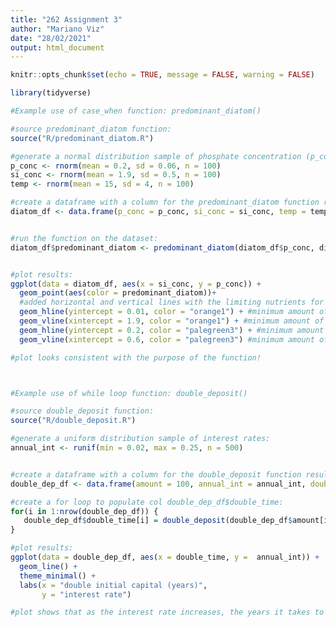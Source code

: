 ```yaml
---
title: "262 Assignment 3"
author: "Mariano Viz"
date: "28/02/2021"
output: html_document
---
```


```r
knitr::opts_chunk$set(echo = TRUE, message = FALSE, warning = FALSE)

library(tidyverse)
```



```r
#Example use of case_when function: predominant_diatom()

#source predominant_diatom function:
source("R/predominant_diatom.R")

#generate a normal distribution sample of phosphate concentration (p_conc), silicate concentration (si_conc), and lake temperature (temp):
p_conc <- rnorm(mean = 0.2, sd = 0.06, n = 100)
si_conc <- rnorm(mean = 1.9, sd = 0.5, n = 100)
temp <- rnorm(mean = 15, sd = 4, n = 100)

#create a dataframe with a column for the predominant_diatom function results:
diatom_df <- data.frame(p_conc = p_conc, si_conc = si_conc, temp = temp, predominant_diatom = NA)


#run the function on the dataset:
diatom_df$predominant_diatom <- predominant_diatom(diatom_df$p_conc, diatom_df$si_conc, diatom_df$temp)


#plot results:
ggplot(data = diatom_df, aes(x = si_conc, y = p_conc)) +
  geom_point(aes(color = predominant_diatom))+
  #added horizontal and vertical lines with the limiting nutrients for each species of diatom
  geom_hline(yintercept = 0.01, color = "orange1") + #minimum amount of phosphate needed for Asterionella
  geom_vline(xintercept = 1.9, color = "orange1") + #minimum amount of silicate needed for Asterionella
  geom_hline(yintercept = 0.2, color = "palegreen3") + #minimum amount of phosphate needed for Cyclotella
  geom_vline(xintercept = 0.6, color = "palegreen3") #minimum amount of silicate needed for Cyclotella  

#plot looks consistent with the purpose of the function!




```

```r
#Example use of while loop function: double_deposit()

#source double_deposit function:
source("R/double_deposit.R")

#generate a uniform distribution sample of interest rates:
annual_int <- runif(min = 0.02, max = 0.25, n = 500)


#create a dataframe with a column for the double_deposit function results:
double_dep_df <- data.frame(amount = 100, annual_int = annual_int, double_time = NA)

#create a for loop to populate col double_dep_df$double_time:
for(i in 1:nrow(double_dep_df)) {
   double_dep_df$double_time[i] = double_deposit(double_dep_df$amount[i], double_dep_df$annual_int[i])
}

#plot results:
ggplot(data = double_dep_df, aes(x = double_time, y =  annual_int)) +
  geom_line() +
  theme_minimal() +
  labs(x = "double initial capital (years)",
       y = "interest rate")

#plot shows that as the interest rate increases, the years it takes to double the initial capital decrease dramatically


```







